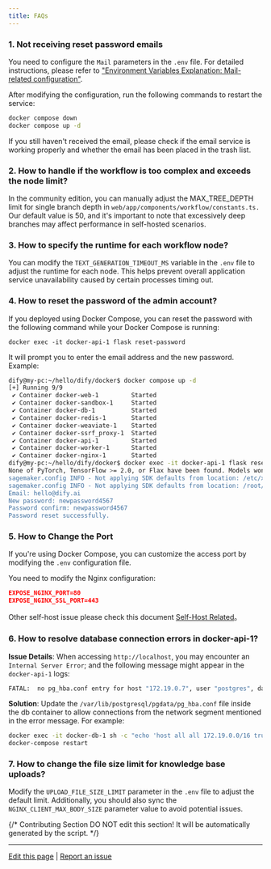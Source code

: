 ```yaml
---
title: FAQs
---
```


### 1. Not receiving reset password emails

You need to configure the `Mail` parameters in the `.env` file. For detailed instructions, please refer to ["Environment Variables Explanation: Mail-related configuration"](/en/getting-started/install-self-hosted/environments#mail-related-configuration).

After modifying the configuration, run the following commands to restart the service:

```bash
docker compose down
docker compose up -d
```

If you still haven't received the email, please check if the email service is working properly and whether the email has been placed in the trash list.

### 2. How to handle if the workflow is too complex and exceeds the node limit?

In the community edition, you can manually adjust the MAX\_TREE\_DEPTH limit for single branch depth in `web/app/components/workflow/constants.ts.` Our default value is 50, and it's important to note that excessively deep branches may affect performance in self-hosted scenarios.

### 3. How to specify the runtime for each workflow node?

You can modify the `TEXT_GENERATION_TIMEOUT_MS` variable in the `.env` file to adjust the runtime for each node. This helps prevent overall application service unavailability caused by certain processes timing out.

### 4. How to reset the password of the admin account?

If you deployed using Docker Compose, you can reset the password with the following command while your Docker Compose is running:

```
docker exec -it docker-api-1 flask reset-password
```

It will prompt you to enter the email address and the new password. Example:

```bash
dify@my-pc:~/hello/dify/docker$ docker compose up -d
[+] Running 9/9
 ✔ Container docker-web-1         Started                                                              0.1s 
 ✔ Container docker-sandbox-1     Started                                                              0.1s 
 ✔ Container docker-db-1          Started                                                              0.1s 
 ✔ Container docker-redis-1       Started                                                              0.1s 
 ✔ Container docker-weaviate-1    Started                                                              0.1s 
 ✔ Container docker-ssrf_proxy-1  Started                                                              0.1s 
 ✔ Container docker-api-1         Started                                                              0.1s 
 ✔ Container docker-worker-1      Started                                                              0.1s 
 ✔ Container docker-nginx-1       Started                                                              0.1s 
dify@my-pc:~/hello/dify/docker$ docker exec -it docker-api-1 flask reset-password
None of PyTorch, TensorFlow >= 2.0, or Flax have been found. Models won't be available and only tokenizers, configuration and file/data utilities can be used.
sagemaker.config INFO - Not applying SDK defaults from location: /etc/xdg/sagemaker/config.yaml
sagemaker.config INFO - Not applying SDK defaults from location: /root/.config/sagemaker/config.yaml
Email: hello@dify.ai
New password: newpassword4567
Password confirm: newpassword4567
Password reset successfully.
```

### 5. How to Change the Port

If you're using Docker Compose, you can customize the access port by modifying the `.env` configuration file.

You need to modify the Nginx configuration:

```json
EXPOSE_NGINX_PORT=80
EXPOSE_NGINX_SSL_PORT=443
```

Other self-host issue please check this document [Self-Host Related](/en/learn-more/faq/install-faq)。

### 6. How to resolve database connection errors in docker-api-1?

**Issue Details**: When accessing `http://localhost`, you may encounter an `Internal Server Error`; and the following message might appear in the `docker-api-1` logs:

```bash
FATAL:  no pg_hba.conf entry for host "172.19.0.7", user "postgres", database "dify", no encryption
```

**Solution**: Update the `/var/lib/postgresql/pgdata/pg_hba.conf` file inside the db container to allow connections from the network segment mentioned in the error message. For example:

```bash
docker exec -it docker-db-1 sh -c "echo 'host all all 172.19.0.0/16 trust' >> /var/lib/postgresql/data/pgdata/pg_hba.conf"
docker-compose restart
```

### 7. How to change the file size limit for knowledge base uploads?

Modify the `UPLOAD_FILE_SIZE_LIMIT` parameter in the `.env` file to adjust the default limit. Additionally, you should also sync the `NGINX_CLIENT_MAX_BODY_SIZE` parameter value to avoid potential issues.

{/*
Contributing Section
DO NOT edit this section!
It will be automatically generated by the script.
*/}

---

[Edit this page](https://github.com/langgenius/dify-docs/edit/main/en/getting-started/install-self-hosted/faqs.mdx) | [Report an issue](https://github.com/langgenius/dify-docs/issues/new?title=Documentation%20Issue%3A%20&body=%23%23%20Issue%20Description%0A%3C%21--%20Please%20briefly%20describe%20the%20issue%20you%20found%20--%3E%0A%0A%23%23%20Page%20Link%0Ahttps%3A%2F%2Fgithub.com%2Flanggenius%2Fdify-docs%2Fblob%2Fmain%2Fen/getting-started/install-self-hosted%2Ffaqs.mdx%0A%0A%23%23%20Suggested%20Changes%0A%3C%21--%20If%20you%20have%20specific%20suggestions%20for%20changes%2C%20please%20describe%20them%20here%20--%3E%0A%0A%3C%21--%20Thank%20you%20for%20helping%20improve%20our%20documentation%21%20--%3E)

